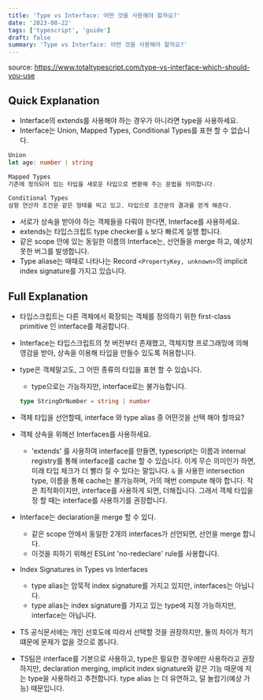 ```yaml
---
title: 'Type vs Interface: 어떤 것을 사용해야 할까요?'
date: '2023-08-22'
tags: ['typescript', 'guide']
draft: false
summary: 'Type vs Interface: 어떤 것을 사용해야 할까요?'
---
```


source: https://www.totaltypescript.com/type-vs-interface-which-should-you-use

## Quick Explanation

- Interface의 extends를 사용해야 하는 경우가 아니라면 type을 사용하세요.
- Interface는 Union, Mapped Types, Conditional Types를 표현 할 수 없습니다.

```typescript
Union
let age: number | string

Mapped Types
기존에 정의되어 있는 타입을 새로운 타입으로 변환해 주는 문법을 의미합니다.

Conditional Types
삼항 연산자 조건문 같은 형태를 띄고 있고, 타입으로 조건문의 결과를 얻게 해준다.
```

- 서로가 상속을 받아야 하는 객체들을 다뤄야 한다면, Interface를 사용하세요.
- extends는 타입스크립트 type checker를 `&` 보다 빠르게 실행 합니다.
- 같은 scope 안에 있는 동일한 이름의 Interface는, 선언들을 merge 하고, 예상치 못한 버그를 발생합니다.
- Type aliase는 때때로 나타나는 Record `<PropertyKey, unknown>`의 implicit index signature를 가지고 있습니다.

## Full Explanation

- 타입스크립트는 다른 객체에서 확장되는 객체를 정의하기 위한 first-class primitive 인 interface를 제공합니다.
- Interface는 타입스크립트의 첫 버전부터 존재했고, 객체지향 프로그래밍에 의해 영감을 받아, 상속을 이용해 타입을 만들수 있도록 허용합니다.
- type은 객체말고도, 그 어떤 종류의 타입을 표현 할 수 있습니다.

  - type으로는 가능하지만, interface로는 불가능합니다.

  ```typescript
  type StringOrNumber = string | number
  ```

- 객체 타입을 선언할때, interface 와 type alias 중 어떤것을 선택 해야 할까요?

- 객체 상속을 위해선 Interfaces를 사용하세요.

  - 'extends' 를 사용하여 interface를 만들면, typescript는 이름과 internal registry를 통해 interface를 cache 할 수 있습니다.
    이게 무슨 의미인가 하면, 미래 타입 체크가 더 빨라 질 수 있다는 말입니다.
    `&` 을 사용한 intersection type, 이름을 통해 cache는 불가능하며, 거의 매번 compute 해야 합니다.
    작은 최적화이지만, interface를 사용하게 되면, 더해집니다. 그래서 객체 타입을 정 할 때는 interface를 사용하기를 권장합니다.

- Interface는 declaration을 merge 할 수 있다.

  - 같은 scope 안에서 동일한 2개의 interfaces가 선언되면, 선언을 merge 합니다.
  - 이것을 피하기 위해선 ESLint 'no-redeclare' rule를 사용합니다.

- Index Signatures in Types vs Interfaces

  - type alias는 암묵적 index signature를 가지고 있지만, interfaces는 아닙니다.
  - type alias는 index signature를 가지고 있는 type에 지정 가능하지만, interface는 아닙니다.

- TS 공식문서에는 개인 선호도에 따라서 선택할 것을 권장하지만, 둘의 차이가 적기 떄문에 문제가 없을 것으로 봅니다.
- TS팀은 interface를 기본으로 사용하고, type은 필요한 경우에만 사용하라고 권장하지만,
  declaration merging, implicit index signature와 같은 기능 때문에 저는 type을 사용하라고 추천합니다.
  type alias 는 더 유연하고, 덜 놀랍기(예상 가능) 때문입니다.
